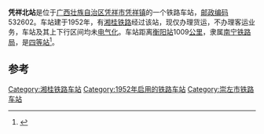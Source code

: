 {{noteTA
|1=zh-cn:始发车次; zh-hk:列車班次;
|2=zh-cn:车次; zh-hk:班次;
}}
{{Infobox China railway station 
|车站名称 = 凭祥北站
|车站名称拼音 = 
|车站地址 = [[广西壮族自治区|广西壮族自治区]][[凭祥市|凭祥市]]
|归属 = [[南宁铁路局|南宁铁路局]]
|车站等级 = [[四等站_(中铁)|四等站]]
|线路 = [[湘桂铁路|湘桂铁路]]
}}
'''凭祥北站'''是位于[[广西壮族自治区|广西壮族自治区]][[凭祥市|凭祥市]][[凭祥镇|凭祥镇]]的一个铁路车站，[[邮政编码|邮政编码]]532602。车站建于1952年，有[[湘桂铁路|湘桂铁路]]经过该站，现仅办理货运，不办理客运业务，车站及其上下行区间均未[[电气化|电气化]]。车站距离[[衡阳站|衡阳站]]1009[[公里|公里]]，隶属[[南宁铁路局|南宁铁路局]]，是[[四等站_(中铁)|四等站]]<ref>{{Cite book|title=中国铁路站名词典|last=孙本祥主编|first=|publisher=北京：[[中国铁道出版社|中国铁道出版社]]|year=2003.04|isbn=7-113-03941-3|location=|pages=480}}</ref>。

==参考==
{{reflist}}

{{start rail box}}
{{s-inop|[[上石站|上石站]]}}
{{s-line|[[湘桂铁路|湘桂铁路]]}}
{{s-inop|[[凭祥站|凭祥站]]}}
{{end box}}
{{湘桂铁路}}

[[Category:湘桂铁路车站|Category:湘桂铁路车站]]
[[Category:1952年启用的铁路车站|Category:1952年启用的铁路车站]]
[[Category:崇左市铁路车站|Category:崇左市铁路车站]]


{{铁路车站小作品}}
{{广西小作品}}